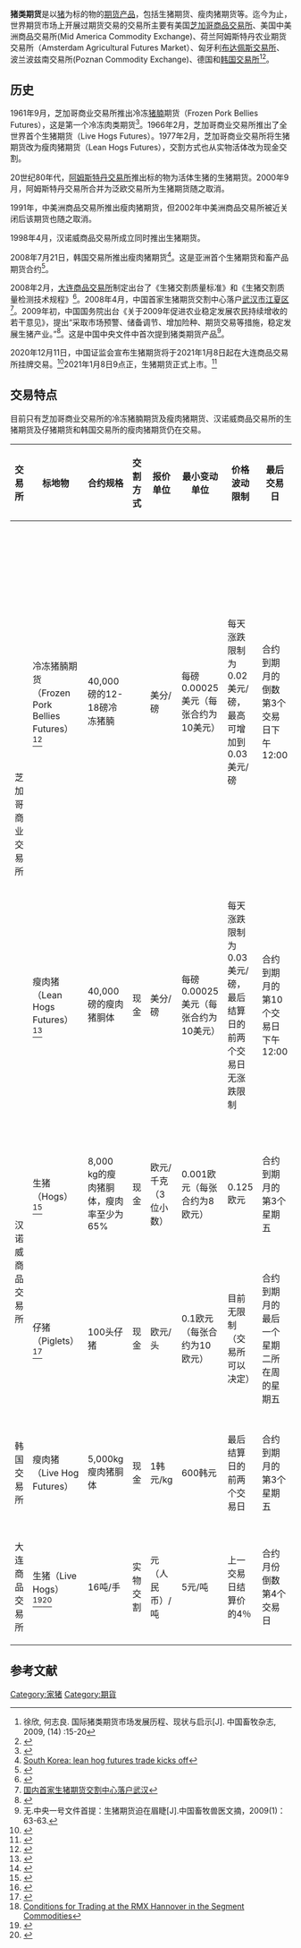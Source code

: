 '''猪类期货'''是以[[猪|猪]]为标的物的[[期货|期货产品]]，包括生猪期货、瘦肉猪期货等。迄今为止，世界期货市场上开展过期货交易的交易所主要有美国[[芝加哥商品交易所|芝加哥商品交易所]]、美国中美洲商品交易所(Mid America Commodity Exchange)、荷兰阿姆斯特丹农业期货交易所（Amsterdam Agricultural Futures Market）、匈牙利[[布达佩斯交易所|布达佩斯交易所]]、波兰波兹南交易所(Poznan Commodity Exchange)、德国{{link-en|汉诺威商品交易所|Risk Management Exchange}}和[[韩国交易所|韩国交易所]]<ref>徐欣, 何志良. 国际猪类期货市场发展历程、现状与启示[J]. 中国畜牧杂志,  2009, (14) :15-20</ref><ref>{{Cite web |url=http://www.ers.usda.gov/publications/WRS0404/WRS0404d.pdf |title=Risk Management Tools in Europe: Agricultural Insurance, Futures, and Options |access-date=2009-08-24 |archive-date=2014-07-16 |archive-url=https://web.archive.org/web/20140716235934/http://www.ers.usda.gov/publications/WRS0404/WRS0404d.pdf |dead-url=no }}</ref>。

== 历史 ==

1961年9月，芝加哥商业交易所推出冷冻[[猪腩|猪腩]]期货（Frozen Pork Bellies Futures），这是第一个冷冻肉类期货<ref>{{Cite web |url=http://www.tradertech.com/information/FrozenPorkBelliesTrading.asp |title=Frozen Pork Bellies Trading |access-date=2009-08-24 |archive-date=2012-04-21 |archive-url=https://web.archive.org/web/20120421051426/http://www.tradertech.com/information/FrozenPorkBelliesTrading.asp |dead-url=no }}</ref>。1966年2月，芝加哥商业交易所推出了全世界首个生猪期货（Live Hogs Futures）。1977年2月，芝加哥商业交易所将生猪期货改为瘦肉猪期货（Lean Hogs Futures），交割方式也从实物活体改为现金交割。

20世纪80年代，[[阿姆斯特丹交易所|阿姆斯特丹交易所]]推出标的物为活体生猪的生猪期货。2000年9月，阿姆斯特丹交易所合并为泛欧交易所为生猪期货随之取消。

1991年，中美洲商品交易所推出瘦肉猪期货，但2002年中美洲商品交易所被近关闭后该期货也随之取消。

1998年4月，汉诺威商品交易所成立同时推出生猪期货。

2008年7月21日，韩国交易所推出瘦肉猪期货<ref>[http://www.pigprogress.net/news/south-korea-lean-hog-futures-trade-kicks-off-id1786.html South Korea: lean hog futures trade kicks off]{{dead link|date=2018年3月 |bot=InternetArchiveBot |fix-attempted=yes }}</ref>。这是亚洲首个生猪期货和畜产品期货合约<ref>{{Cite web |url=http://www.fow.com/Article.aspx?ArticleID=2095770 |title=Exchange alphabet: Korea Exchange |access-date=2009-08-24 |archive-url=https://web.archive.org/web/20160307143022/http://www.fow.com/Article.aspx?ArticleID=2095770 |archive-date=2016-03-07 |dead-url=yes }}</ref>。

2008年2月，[[大连商品交易所|大连商品交易所]]制定出台了《生猪交割质量标准》和《生猪交割质量检测技术规程》<ref>{{Cite web |url=http://www.cctv.com/program/jjxxlb/20080229/107148.shtml |title=我国第一个生猪期货交割质量标准产生 |access-date=2009-09-04 |archive-date=2016-03-04 |archive-url=https://web.archive.org/web/20160304221744/http://www.cctv.com/program/jjxxlb/20080229/107148.shtml |dead-url=no }}</ref>。2008年4月，中国首家生猪期货交割中心落户[[武汉市|武汉市]][[江夏区|江夏区]]<ref>[http://money.163.com/08/0429/03/4ALSMOH4002524SC.html 国内首家生猪期货交割中心落户武汉]{{Dead link|date=2020年1月 |bot=InternetArchiveBot |fix-attempted=yes }}</ref>。2009年初，中国国务院出台《关于2009年促进农业稳定发展农民持续增收的若干意见》，提出“采取市场预警、储备调节、增加险种、期货交易等措施，稳定发展生猪产业。”<ref>{{Cite web |url=http://news.xinhuanet.com/newscenter/2009-02/01/content_10746024_2.htm |title=授权发布：中共中央 国务院关于2009年促进农业稳定发展农民持续增收的若干意见 |access-date=2009-08-24 |archive-date=2011-10-27 |archive-url=https://web.archive.org/web/20111027095923/http://news.xinhuanet.com/newscenter/2009-02/01/content_10746024_2.htm |dead-url=no }}</ref>。这是中国中央文件中首次提到猪类期货产品<ref>无.中央一号文件首提：生猪期货迫在眉睫[J].中国畜牧兽医文摘，2009(1)：63-63.</ref>。

2020年12月11日，中国证监会宣布生猪期货将于2021年1月8日起在大连商品交易所挂牌交易。<ref>{{Cite web |url=http://www.xinhuanet.com/2020-12/20/c_1126882759.htm |title=生猪期货能熨平“猪周期”吗-新华网 |access-date=2021-01-06 |archive-date=2021-01-08 |archive-url=https://web.archive.org/web/20210108103842/http://www.xinhuanet.com/2020-12/20/c_1126882759.htm |dead-url=no }}</ref>2021年1月8日9点正，生猪期货正式上市。<ref>{{Cite web |title=生猪期货在大连商品交易所上市 有助于平抑“猪周期”风险--经济·科技--人民网 |url=http://finance.people.com.cn/n1/2021/0109/c1004-31994533.html |access-date=2021-09-08 |work=finance.people.com.cn |archive-date=2021-09-08 |archive-url=https://web.archive.org/web/20210908024310/http://finance.people.com.cn/n1/2021/0109/c1004-31994533.html |dead-url=no }}</ref>

== 交易特点 ==
目前只有芝加哥商业交易所的冷冻猪腩期货及瘦肉猪期货、汉诺威商品交易所的生猪期货及仔猪期货和韩国交易所的瘦肉猪期货仍在交易。

{| class="wikitable prettytable"
!交易所||标地物||合约规格||交割方式||报价单位||最小变动单位||价格波动限制||最后交易日||交割月份||持仓限制||结算价格
|-
|rowspan="2"|芝加哥商业交易所||冷冻猪腩期货（Frozen Pork Bellies Futures）<ref>{{Cite web |url=http://www.cmegroup.com/trading/commodities/livestock/frozen-pork-bellies_contractSpecs_futures.html |title=FROZEN PORK BELLIES FUTURES -  Contract Specifications |access-date=2009-09-04 |archive-date=2010-01-29 |archive-url=https://web.archive.org/web/20100129154412/http://www.cmegroup.com/trading/commodities/livestock/frozen-pork-bellies_contractSpecs_futures.html |dead-url=no }}</ref>||40,000磅的12-18磅冷冻猪腩|| ||美分/磅||每磅0.00025美元（每张合约为10美元）||每天涨跌限制为0.02美元/磅，最高可增加到0.03美元/磅||合约到期月的倒数第3个交易日下午12:00||2、3、5、7、8月||场外交易者每个交易月不得高于800份合约，场内交易者不得高于100-10份，所有月份合计不超过1,000份合约||
|-
|瘦肉猪（Lean Hogs Futures）<ref>{{Cite web |url=http://www.cmegroup.com/trading/commodities/livestock/lean-hogs_contract_specifications.html |title=LEAN HOGS FUTURES -  Contract Specifications |access-date=2009-09-04 |archive-date=2010-03-27 |archive-url=https://web.archive.org/web/20100327220941/http://www.cmegroup.com/trading/commodities/livestock/lean-hogs_contract_specifications.html |dead-url=no }}</ref>||40,000磅的瘦肉猪胴体||现金||美分/磅||每磅0.00025美元（每张合约为10美元）||每天涨跌限制为0.03美元/磅，最后结算日的前两个交易日无涨跌限制||合约到期月的第10个交易日下午12:00||2、4、5、6、7、8、10、12月||场外交易者每个交易月不得高于4100份合约，场内交易者不得高于950 份||40,000磅为单位乘于CME瘦肉猪价格指数（the CME Lean Hog Index）<ref>{{Cite web |url=http://www.cmegroup.com/rulebook/CME/II/150/152/152.pdf |title=CME Rulebook - Chapter 152 Lean Hog Futures |access-date=2009-09-04 |archive-date=2017-09-12 |archive-url=https://web.archive.org/web/20170912152616/http://www.cmegroup.com/rulebook/CME/II/150/152/152.pdf |dead-url=no }}</ref>
|-
|rowspan="2"|汉诺威商品交易所||生猪（Hogs）<ref>{{Cite web |url=http://www.rmx.eu/cnt/index.php/lang-en/hogs-agric-e2-markets/contract-specifications-agric-e2-markets |title=Hogs - Contract Specifications |access-date=2009-09-04 |archive-date=2009-09-08 |archive-url=https://web.archive.org/web/20090908062505/http://www.rmx.eu/cnt/index.php/lang-en/hogs-agric-e2-markets/contract-specifications-agric-e2-markets |dead-url=no }}</ref>||8,000 kg的瘦肉猪胴体，瘦肉率至少为65%||现金||欧元/千克（3位小数）||0.001欧元（每张合约为8欧元）||0.125欧元||合约到期月的第3个星期五||||||参照RMX生猪价格指数（the RMX Hog Index）<ref name="RMX-Rules">{{Cite web |url=http://www.rmx.eu/downloads/waren/regelwerk/Conditions_for_Trading_2008_03_14.pdf |title=Conditions for Trading at the RMX Hannover in the Segment Commodities |access-date=2009-09-04 |archive-date=2009-09-08 |archive-url=https://web.archive.org/web/20090908061027/http://www.rmx.eu/downloads/waren/regelwerk/Conditions_for_Trading_2008_03_14.pdf |dead-url=no }}</ref>
|-
|仔猪（Piglets）<ref>{{Cite web |url=http://www.rmx.eu/cnt/index.php/lang-en/piglets/contract-specifications-agric-e2-markets |title=Piglets - Contract Specifications |access-date=2009-09-04 |archive-date=2009-09-08 |archive-url=https://web.archive.org/web/20090908062512/http://www.rmx.eu/cnt/index.php/lang-en/piglets/contract-specifications-agric-e2-markets |dead-url=no }}</ref>||100头仔猪||现金||欧元/头||0.1欧元（每张合约为10欧元）||目前无限制（交易所可以决定）||合约到期月的最后一个星期二所在周的星期五||||||参照RMX仔猪价格指数（the RMX Piglet Index）<ref name="RMX-Rules">[http://www.rmx.eu/downloads/waren/regelwerk/Conditions_for_Trading_2008_03_14.pdf Conditions for Trading at the RMX Hannover in the Segment Commodities]</ref>
|-
|韩国交易所||瘦肉猪（Live Hog Futures）||5,000kg瘦肉猪胴体||现金||1韩元/kg||600韩元||最后结算日的前两个交易日||合约到期月的第3个星期五||||每日净头寸不得超过1000手||
|-
|大连商品交易所
|生猪（Live Hogs）<ref>{{Cite web|title=Live Hog|url=http://www.dce.com.cn/DCE/Products/Agriculture/Live_Hogs/index.html|access-date=2021-09-08|work=www.dce.com.cn|archive-date=2021-09-08|archive-url=https://web.archive.org/web/20210908034408/http://www.dce.com.cn/DCE/Products/Agriculture/Live_Hogs/index.html|dead-url=no}}</ref><ref>{{Cite web|title=Contract Specification|url=http://www.dce.com.cn/DCE/Products/Agriculture/Live_Hogs/6263331/index.html|access-date=2021-09-08|work=www.dce.com.cn|archive-date=2021-09-08|archive-url=https://web.archive.org/web/20210908034208/http://www.dce.com.cn/DCE/Products/Agriculture/Live_Hogs/6263331/index.html|dead-url=no}}</ref>
|16吨/手
|实物交割
|元（人民币）/吨
|5元/吨
|上一交易日结算价的4％
|合约月份倒数第4个交易日
|1、3、5、7、9、11月
|
|
|}

==参考文献==
<div class="references-small">
<references />
</div>

[[Category:家猪|Category:家猪]]
[[Category:期貨|Category:期貨]]